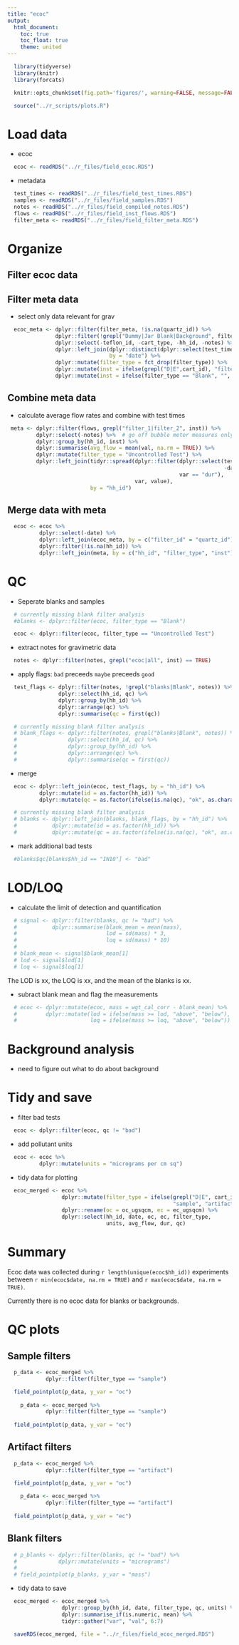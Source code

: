 ```yaml
---
title: "ecoc"
output:
  html_document:
    toc: true
    toc_float: true
    theme: united
---
```


```r
  library(tidyverse)
  library(knitr)
  library(forcats)
```

```r
  knitr::opts_chunk$set(fig.path='figures/', warning=FALSE, message=FALSE, cache=FALSE)
```

```r
  source("../r_scripts/plots.R")
```

# Load data

* ecoc

```r
  ecoc <- readRDS("../r_files/field_ecoc.RDS")
```

* metadata

```r
  test_times <- readRDS("../r_files/field_test_times.RDS")
  samples <- readRDS("../r_files/field_samples.RDS")
  notes <- readRDS("../r_files/field_compiled_notes.RDS")
  flows <- readRDS("../r_files/field_inst_flows.RDS")
  filter_meta <- readRDS("../r_files/field_filter_meta.RDS")
```

# Organize

## Filter ecoc data

## Filter meta data

* select only data relevant for grav

```r
  ecoc_meta <- dplyr::filter(filter_meta, !is.na(quartz_id)) %>%
               dplyr::filter(!grepl("Dummy|Jar Blank|Background", filter_type)) %>%
               dplyr::select(-teflon_id, -cart_type, -hh_id, -notes) %>%
               dplyr::left_join(dplyr::distinct(dplyr::select(test_times, hh_id, date)),
                                by = "date") %>%
               dplyr::mutate(filter_type = fct_drop(filter_type)) %>%  # drop unused factor lvls
               dplyr::mutate(inst = ifelse(grepl("D|E",cart_id), "filter_1", "filter_2")) %>%
               dplyr::mutate(inst = ifelse(filter_type == "Blank", "", inst))
```

## Combine meta data

* calculate average flow rates and combine with test times

```r
 meta <- dplyr::filter(flows, grepl("filter_1|filter_2", inst)) %>%
         dplyr::select(-notes) %>%  # go off bubble meter measures only
         dplyr::group_by(hh_id, inst) %>%
         dplyr::summarise(avg_flow = mean(val, na.rm = TRUE)) %>%
         dplyr::mutate(filter_type = "Uncontrolled Test") %>%
         dplyr::left_join(tidyr::spread(dplyr::filter(dplyr::select(test_times,
                                                                    -date, -field_site),
                                                      var == "dur"),
                                        var, value),
                          by = "hh_id")
```

## Merge data with meta

```r
  ecoc <- ecoc %>%
          dplyr::select(-date) %>%
          dplyr::left_join(ecoc_meta, by = c("filter_id" = "quartz_id")) %>%
          dplyr::filter(!is.na(hh_id)) %>%
          dplyr::left_join(meta, by = c("hh_id", "filter_type", "inst"))
```

# QC

* Seperate blanks and samples

```r
  # currently missing blank filter analysis 
  #blanks <- dplyr::filter(ecoc, filter_type == "Blank")

  ecoc <- dplyr::filter(ecoc, filter_type == "Uncontrolled Test")
```

* extract notes for gravimetric data

```r
  notes <- dplyr::filter(notes, grepl("ecoc|all", inst) == TRUE)
```

* apply flags: `bad` preceeds `maybe` preceeds `good`

```r
  test_flags <- dplyr::filter(notes, !grepl("blanks|Blank", notes)) %>%
                dplyr::select(hh_id, qc) %>%
                dplyr::group_by(hh_id) %>%
                dplyr::arrange(qc) %>%
                dplyr::summarise(qc = first(qc))

  # currently missing blank filter analysis 
  # blank_flags <- dplyr::filter(notes, grepl("blanks|Blank", notes)) %>%
  #                dplyr::select(hh_id, qc) %>%
  #                dplyr::group_by(hh_id) %>%
  #                dplyr::arrange(qc) %>%
  #                dplyr::summarise(qc = first(qc))
```

* merge

```r
  ecoc <- dplyr::left_join(ecoc, test_flags, by = "hh_id") %>%
          dplyr::mutate(id = as.factor(hh_id)) %>%
          dplyr::mutate(qc = as.factor(ifelse(is.na(qc), "ok", as.character(qc))))

  # currently missing blank filter analysis 
  # blanks <- dplyr::left_join(blanks, blank_flags, by = "hh_id") %>%
  #           dplyr::mutate(id = as.factor(hh_id)) %>%
  #           dplyr::mutate(qc = as.factor(ifelse(is.na(qc), "ok", as.character(qc))))
```

* mark additional bad tests

```r
  #blanks$qc[blanks$hh_id == "IN10"] <- "bad"
```

# LOD/LOQ

* calculate the limit of detection and quantification

```r
  # signal <- dplyr::filter(blanks, qc != "bad") %>%
  #           dplyr::summarise(blank_mean = mean(mass),
  #                            lod = sd(mass) * 3,
  #                            loq = sd(mass) * 10)
  # 
  # blank_mean <- signal$blank_mean[1]
  # lod <- signal$lod[1]
  # loq <- signal$loq[1]
```

The LOD is xx, the LOQ is xx, and the mean of the blanks is xx.

* subract blank mean and flag the measurements

```r
  # ecoc <- dplyr::mutate(ecoc, mass = wgt_cal_corr - blank_mean) %>%
  #         dplyr::mutate(lod = ifelse(mass >= lod, "above", "below"),
  #                       loq = ifelse(mass >= loq, "above", "below"))
```

# Background analysis

* need to figure out what to do about background

# Tidy and save

* filter bad tests

```r
  ecoc <- dplyr::filter(ecoc, qc != "bad")
```

* add pollutant units

```r
  ecoc <- ecoc %>%
          dplyr::mutate(units = "micrograms per cm sq")
```

* tidy data for plotting

```r
  ecoc_merged <- ecoc %>%
                 dplyr::mutate(filter_type = ifelse(grepl("D|E", cart_id),
                                                    "sample", "artifact")) %>%
                 dplyr::rename(oc = oc_ugsqcm, ec = ec_ugsqcm) %>%
                 dplyr::select(hh_id, date, oc, ec, filter_type,
                               units, avg_flow, dur, qc)
```

# Summary

Ecoc data was collected during `r length(unique(ecoc$hh_id))` experiments between `r min(ecoc$date, na.rm = TRUE)` and `r max(ecoc$date, na.rm = TRUE)`. 

Currently there is no ecoc data for blanks or backgrounds. 

# QC plots

## Sample filters

```r
  p_data <- ecoc_merged %>%
            dplyr::filter(filter_type == "sample")

  field_pointplot(p_data, y_var = "oc")
  
    p_data <- ecoc_merged %>%
            dplyr::filter(filter_type == "sample")
    
  field_pointplot(p_data, y_var = "ec")
```

## Artifact filters

```r
  p_data <- ecoc_merged %>%
            dplyr::filter(filter_type == "artifact")

  field_pointplot(p_data, y_var = "oc")
  
    p_data <- ecoc_merged %>%
            dplyr::filter(filter_type == "artifact")
    
  field_pointplot(p_data, y_var = "ec")
```

## Blank filters

```r
  # p_blanks <- dplyr::filter(blanks, qc != "bad") %>%
  #             dplyr::mutate(units = "micrograms")
  # 
  # field_pointplot(p_blanks, y_var = "mass")
```

* tidy data to save

```r
  ecoc_merged <- ecoc_merged %>%
                 dplyr::group_by(hh_id, date, filter_type, qc, units) %>%
                 dplyr::summarise_if(is.numeric, mean) %>%
                 tidyr::gather("var", "val", 6:7)
```

```r
  saveRDS(ecoc_merged, file = "../r_files/field_ecoc_merged.RDS")
```
